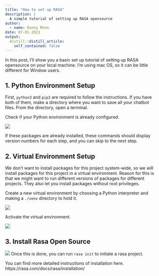 ```yaml
---
title: "How to set up RASA"
description: |
  A simple tutorial of setting up RASA opensource
author:
  - name: Danny Moon
date: 07-01-2021
output:
  distill::distill_article:
    self_contained: false
---
```



In this post, I'll show you a basic set up tutorial of setting up RASA opensource on your local machine. I'm using mac OS, so it can be little different for Window users.

## 1. Python Environment Setup

First, `python3` and `pip3` are required to follow the instructions. If you have both of them, make a directory where you want to save all your chatbot files. From the directory, open a terminal. 

Check if your Python environment is already configured.

![](images/check_versions.png)

If these packages are already installed, these commands should display version numbers for each step, and you can skip to the next step.


## 2. Virtual Environment Setup

We don't want to install packages for this project system-wide, so we will install packages for this project in a virtual environment. Reason for this is that we might want to run different versions of packages for different projects. They also let you install packages without root privileges.

Create a new virtual environment by choosing a Python interpreter and making a `./venv` directory to hold it.

![](images/setup_virtenv.png)

Activate the virtual environment.

![](images/activate.png)

## 3. Install Rasa Open Source

![](images/install_rasa.png)
Once this is done, you can run `rasa init` to initiate a rasa project.

You can find more detailed instructions of installation here.
https://rasa.com/docs/rasa/installation/